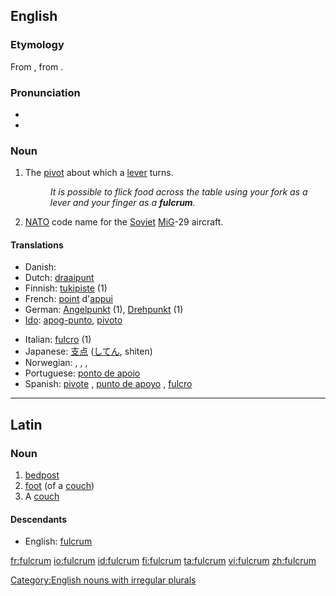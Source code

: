 ==English==
{{wikipedia}}

===Etymology===
From {{L.}} {{term|fulcrum||bedpost, foot of a couch|lang=la}}, from {{term|fulcio|fulciō|prop up, support}}.

===Pronunciation===
* {{IPA|/ˈfʌlkrəm/}}
* {{audio|en-us-fulcrum.ogg|Audio (US)}}

===Noun===
{{en-noun|pl2=fulcra}}

# {{mechanics}} The [[pivot]] about which a [[lever]] turns.
#: ''It is possible to flick food across the table using your fork as a lever and your finger as a '''fulcrum'''. ''
# {{military}} [[NATO]] code name for the [[Soviet]] [[MiG]]-29 aircraft.

====Translations====
{{trans-top|the pivot about which a lever turns}}
* Danish: {{t-|da|understøttelsespunkt|n}}
* Dutch: [[draaipunt]]
* Finnish: [[tukipiste]] (1)
* French: [[point]] d'[[appui]] {{m}}
* German: [[Angelpunkt]] {{m}} (1), [[Drehpunkt]] {{m}} (1)
* [[Ido]]: [[apog-punto]], [[pivoto]]
{{trans-mid}}
* Italian: [[fulcro]] {{m}} (1)
* Japanese: [[支点]] ([[してん]], shiten)
* Norwegian: {{t-|no|dreiepunkt|n}}, {{t-|no|dreiningspunkt|n}}, {{t-|no|hvilepunkt|n}}, {{t-|no|omdreiningspunkt|n}}
* Portuguese: [[ponto de apoio]] {{m}}
* Spanish: [[pivote]] {{m}}, [[punto de apoyo]] {{m}}, [[fulcro]] {{m}}
{{trans-bottom}}

[[Category:English nouns with irregular plurals]]

----

==Latin==

===Noun===
{{la-noun|fulcrum|fulcri|fulcrī|n|second}}

# [[bedpost]]
# [[foot]] (of a [[couch]])
# A [[couch]]

====Descendants====
* English: [[#English|fulcrum]]

[[fr:fulcrum]]
[[io:fulcrum]]
[[id:fulcrum]]
[[fi:fulcrum]]
[[ta:fulcrum]]
[[vi:fulcrum]]
[[zh:fulcrum]]